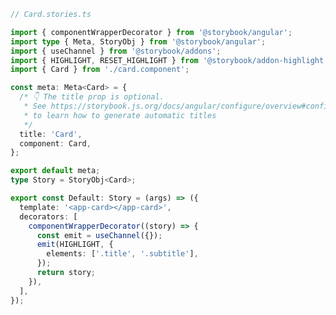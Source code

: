 ```ts
// Card.stories.ts

import { componentWrapperDecorator } from '@storybook/angular';
import type { Meta, StoryObj } from '@storybook/angular';
import { useChannel } from '@storybook/addons';
import { HIGHLIGHT, RESET_HIGHLIGHT } from '@storybook/addon-highlight';
import { Card } from './card.component';

const meta: Meta<Card> = {
  /* 👇 The title prop is optional.
   * See https://storybook.js.org/docs/angular/configure/overview#configure-story-loading
   * to learn how to generate automatic titles
   */
  title: 'Card',
  component: Card,
};

export default meta;
type Story = StoryObj<Card>;

export const Default: Story = (args) => ({
  template: '<app-card></app-card>',
  decorators: [
    componentWrapperDecorator((story) => {
      const emit = useChannel({});
      emit(HIGHLIGHT, {
        elements: ['.title', '.subtitle'],
      });
      return story;
    }),
  ],
});
```
